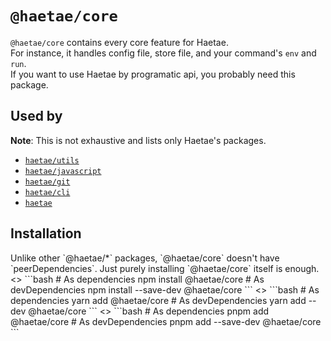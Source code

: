 
# `@haetae/core`

`@haetae/core` contains every core feature for Haetae.<br/>
For instance, it handles config file, store file, and your command's `env` and `run`.<br/>
If you want to use Haetae by programatic api, you probably need this package.

## Used by

**Note**: This is not exhaustive and lists only Haetae's packages.

- [`haetae/utils`](./haetae-utils)
- [`haetae/javascript`](./haetae-javascript)
- [`haetae/git`](./haetae-git)
- [`haetae/cli`](./haetae-cli)
- [`haetae`](./haetae)

## Installation

<Callout>
Unlike other `@haetae/*` packages, `@haetae/core` doesn't have `peerDependencies`.
Just purely installing `@haetae/core` itself is enough.
</Callout>

<br/>

<PkgManagerTabs>
  <>
    ```bash
    # As dependencies
    npm install @haetae/core
    # As devDependencies
    npm install --save-dev @haetae/core
    ```
  </>
  <>
    ```bash
    # As dependencies
    yarn add @haetae/core
    # As devDependencies
    yarn add --dev @haetae/core
    ```
  </>
  <>
    ```bash
    # As dependencies
    pnpm add @haetae/core
    # As devDependencies
    pnpm add --save-dev @haetae/core
    ```
  </>
</PkgManagerTabs>
